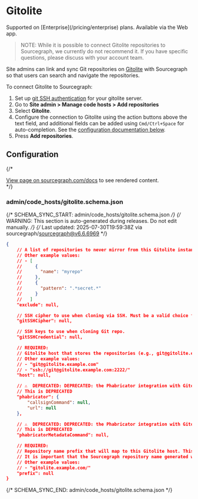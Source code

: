 # Gitolite

<TierCallout>
  Supported on [Enterprise](/pricing/enterprise) plans.
  <user>
    Available via the Web app.
  </user>
</TierCallout>

> NOTE: While it is possible to connect Gitolite repositories to Sourcegraph, we currently do not recommend it. If you have specific questions, please discuss with your account team.

Site admins can link and sync Git repositories on [Gitolite](https://gitolite.com) with Sourcegraph so that users can search and navigate the repositories.

To connect Gitolite to Sourcegraph:

1. Set up [git SSH authentication](/admin/repo/auth) for your gitolite server.
1. Go to **Site admin > Manage code hosts > Add repositories**
1. Select **Gitolite**.
1. Configure the connection to Gitolite using the action buttons above the text field, and additional fields can be added using `Cmd/Ctrl+Space` for auto-completion. See the [configuration documentation below](#configuration).
1. Press **Add repositories**.

## Configuration

{/* <div markdown-func=jsonschemadoc jsonschemadoc:path="admin/code_hosts/gitolite.schema.json">[View page on sourcegraph.com/docs](/admin/code_hosts/gitolite) to see rendered content.</div> */}

### admin/code_hosts/gitolite.schema.json

{/* SCHEMA_SYNC_START: admin/code_hosts/gitolite.schema.json */}
{/* WARNING: This section is auto-generated during releases. Do not edit manually. */}
{/* Last updated: 2025-07-30T19:59:38Z via sourcegraph/sourcegraph@v6.6.6969 */}
```json
{
	// A list of repositories to never mirror from this Gitolite instance. Supports excluding by exact name ({"name": "foo"}).
	// Other example values:
	// - [
	//     {
	//       "name": "myrepo"
	//     },
	//     {
	//       "pattern": ".*secret.*"
	//     }
	//   ]
	"exclude": null,

	// SSH cipher to use when cloning via SSH. Must be a valid choice from `ssh -Q cipher`.
	"gitSSHCipher": null,

	// SSH keys to use when cloning Git repo.
	"gitSSHCredential": null,

	// REQUIRED:
	// Gitolite host that stores the repositories (e.g., git@gitolite.example.com, ssh://git@gitolite.example.com:2222/).
	// Other example values:
	// - "git@gitolite.example.com"
	// - "ssh://git@gitolite.example.com:2222/"
	"host": null,

	// ⚠️  DEPRECATED: DEPRECATED: the Phabricator integration with Gitolite code hosts is deprecated
	// This is DEPRECATED
	"phabricator": {
		"callsignCommand": null,
		"url": null
	},

	// ⚠️  DEPRECATED: DEPRECATED: the Phabricator integration with Gitolite code hosts is deprecated
	// This is DEPRECATED
	"phabricatorMetadataCommand": null,

	// REQUIRED:
	// Repository name prefix that will map to this Gitolite host. This should likely end with a trailing slash. E.g., "gitolite.example.com/".
	// It is important that the Sourcegraph repository name generated with this prefix be unique to this code host. If different code hosts generate repository names that collide, Sourcegraph's behavior is undefined.
	// Other example values:
	// - "gitolite.example.com/"
	"prefix": null
}
```
{/* SCHEMA_SYNC_END: admin/code_hosts/gitolite.schema.json */}
